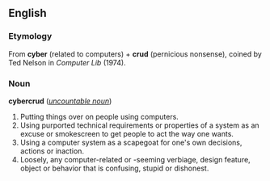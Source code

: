 ==English==
===Etymology===
From '''cyber''' (related to computers) + '''crud''' (pernicious nonsense), coined by Ted Nelson in ''Computer Lib'' (1974).

===Noun===
'''cybercrud''' (''[[uncountable noun]]'')

#Putting things over on people using computers.  
#Using purported technical requirements or properties of a system as an excuse or smokescreen to get people to act the way one wants.
#Using a computer system as a scapegoat for one's own decisions, actions or inaction.
#Loosely, any computer-related or -seeming verbiage, design feature, object or behavior that is confusing, stupid or dishonest.